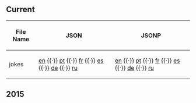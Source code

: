 ==Current==
{| class="wikitable sortable plainlinks"
! File Name
! JSON
! JSONP
|-
| jokes || [http://cdn.clubpenguin.com/play/en/web_service/game_configs/jokes.json en] {{·}} [http://cdn.clubpenguin.com/play/pt/web_service/game_configs/jokes.json pt] {{·}} [http://cdn.clubpenguin.com/play/fr/web_service/game_configs/jokes.json fr] {{·}} [http://cdn.clubpenguin.com/play/es/web_service/game_configs/jokes.json es] {{·}} [http://cdn.clubpenguin.com/play/de/web_service/game_configs/jokes.json de] {{·}} [http://cdn.clubpenguin.com/play/ru/web_service/game_configs/jokes.json ru] || [http://cdn.clubpenguin.com/play/en/web_service/game_configs/jokes.jsonp en] {{·}} [http://cdn.clubpenguin.com/play/pt/web_service/game_configs/jokes.jsonp pt] {{·}} [http://cdn.clubpenguin.com/play/fr/web_service/game_configs/jokes.jsonp fr] {{·}} [http://cdn.clubpenguin.com/play/es/web_service/game_configs/jokes.jsonp es] {{·}} [http://cdn.clubpenguin.com/play/de/web_service/game_configs/jokes.jsonp de] {{·}} [http://cdn.clubpenguin.com/play/ru/web_service/game_configs/jokes.jsonp ru]
|}
==2015==
{{2015GameConfigs|title=jokes}}